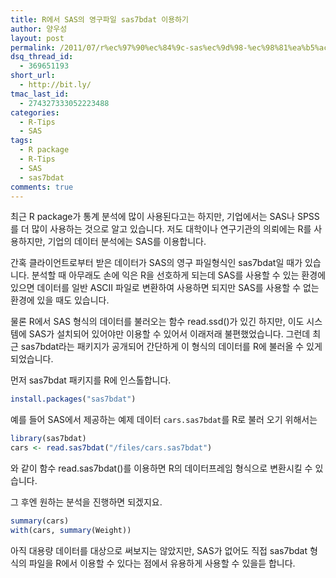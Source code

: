 ```yaml
---
title: R에서 SAS의 영구파일 sas7bdat 이용하기
author: 양우성
layout: post
permalink: /2011/07/r%ec%97%90%ec%84%9c-sas%ec%9d%98-%ec%98%81%ea%b5%ac%ed%8c%8c%ec%9d%bc-sas7bdat-%ec%9d%b4%ec%9a%a9%ed%95%98%ea%b8%b0/
dsq_thread_id:
  - 369651193
short_url:
  - http://bit.ly/
tmac_last_id:
  - 274327333052223488
categories:
  - R-Tips
  - SAS
tags:
  - R package
  - R-Tips
  - SAS
  - sas7bdat
comments: true
---
```

최근 R package가 통계 분석에 많이 사용된다고는 하지만, 기업에서는 SAS나 SPSS를 더 많이 사용하는 것으로 알고 있습니다. 저도 대학이나 연구기관의 의뢰에는 R를 사용하지만, 기업의 데이터 분석에는 SAS를 이용합니다.

간혹 클라이언트로부터 받은 데이터가 SAS의 영구 파일형식인 sas7bdat일 때가 있습니다. 분석할 때 아무래도 손에 익은 R을 선호하게 되는데 SAS를 사용할 수 있는 환경에 있으면 데이터를 일반 ASCII 파일로 변환하여 사용하면 되지만 SAS를 사용할 수 없는 환경에 있을 때도 있습니다.

물론 R에서 SAS 형식의 데이터를 불러오는 함수 read.ssd()가 있긴 하지만, 이도 시스템에 SAS가 설치되어 있어야만 이용할 수 있어서 이래저래 불편했었습니다. 그런데 최근 sas7bdat라는 패키지가 공개되어 간단하게 이 형식의 데이터를 R에 불러올 수 있게 되었습니다.  
  
먼저 sas7bdat 패키지를 R에 인스톨합니다.

```r
install.packages("sas7bdat")
```
예를 들어 SAS에서 제공하는 예제 데이터 `cars.sas7bdat`를 R로 불러 오기 위해서는

```r
library(sas7bdat)
cars <- read.sas7bdat("/files/cars.sas7bdat")
```

와 같이 함수 read.sas7bdat()를 이용하면 R의 데이터프레임 형식으로 변환시킬 수 있습니다.

그 후엔 원하는 분석을 진행하면 되겠지요. 

```r
summary(cars)
with(cars, summary(Weight))
```

아직 대용량 데이터를 대상으로 써보지는 않았지만, SAS가 없어도 직접 sas7bdat 형식의 파일을 R에서 이용할 수 있다는 점에서 유용하게 사용할 수 있을듣 합니다.